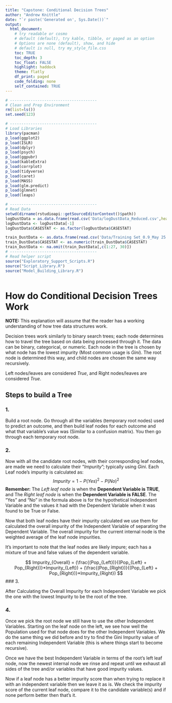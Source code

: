 ```yaml
---
title: "Capstone: Conditional Decision Trees"
author: "Andrew Knittle"
date: "`r paste('Generated on', Sys.Date())`" 
output: 
  html_document: 
    # try readable or cosmo
    # default (default), try kable, tibble, or paged as an option
    # Options are none (default), show, and hide
    # default is null, try my_style_file.css
    toc: TRUE
    toc_depth: 3
    toc_float: FALSE
    highlight: haddock
    theme: flatly
    df_print: paged
    code_folding: none
    self_contained: TRUE
---
```


```r
# --------------------------------------
# Clean and Prep Environment
rm(list=ls())
set.seed(123)

# --------------------------------------
# Load Libraries
library(pacman)
p_load(ggplot2)
p_load(ISLR)
p_load(dplyr)
p_load(psych)
p_load(ggpubr)
p_load(kableExtra)
p_load(corrplot)
p_load(tidyverse)
p_load(caret)
p_load(MASS)
p_load(glm.predict)
p_load(glmnet)
p_load(leaps)

# --------------------------------------
# Read Data
setwd(dirname(rstudioapi::getSourceEditorContext()$path))
logDustData = as.data.frame(read.csv('Data/logDustData_Reduced.csv',header=T,sep=','))
logDustData <- logDustData[-1]
logDustData$CASESTAT <- as.factor(logDustData$CASESTAT)

train_DustData <- as.data.frame(read.csv('Data/Training Set_0.9_May 25 2021.csv',header=T,sep=','))[-1]
train_DustData$CASESTAT <- as.numeric(train_DustData$CASESTAT)
train_DustData <- na.omit(train_DustData[,c(1:27, 30)])
# --------------------------------------
# Read helper script
source("Exploratory_Support_Scripts.R")
source("Script_Library.R")
source("Model_Building_Library.R")



```


# How do Conditional Decision Trees Work

**NOTE:** This explanation will assume that the reader has a working understanding of how tree data structures work.

Decision trees work similarly to binary search trees; each node determines how to travel the tree based on data being processed through it. The data can be binary, categorical, or numeric. Each node in the tree is chosen by what node has the lowest impurity (Most common usage is *Gini*). The root node is determined this way, and child nodes are chosen the same way recursively.

Left nodes/leaves are considered *True*, and Right nodes/leaves are considered *True*.

## Steps to build a Tree

### 1.

Build a root node. Go through all the variables (temporary root nodes) used to predict an outcome, and then build leaf nodes for each outcome and what that variable's value was (Similar to a confusion matrix). You then go through each temporary root node.

### 2.

Now with all the candidate root nodes, with their corresponding leaf nodes, are made we need to calculate their "*Impurity*"; typically using *Gini*. Each Leaf node's impurity is calculated as:
$$
Impurity = 1 - P(Yes)^2 - P(No)^2
$$
**Remember:** The *Left leaf node* is when the **Dependent Variable is TRUE**, and The *Right leaf node* is when the **Dependent Variable is FALSE**. 
The "Yes" and "No" in the formula above is for the hypothetical Independent Variable and the values it had with the Dependent Variable when it was found to be True or False.


Now that both leaf nodes have their impurity calculated we use them for calculated the overall impurity of the Independent Variable of separating the Dependent Variable. The overall impurity for the current internal node is the weighted average of the leaf node impurities.

It's important to note that the leaf nodes are likely impure; each has a mixture of true and false values of the dependent variable.

$$
Impurity_{Overall} = (\frac{(Pop_{Left})}{(Pop_{Left} + Pop_{Right})}*Impurity_{Left}) + (\frac{(Pop_{Right})}{(Pop_{Left} + Pop_{Right})}*Impurity_{Right})
$$
### 3.

After Calculating the Overall Impurity for each Independent Variable we pick the one with the lowest Impurity to be the root of the tree.

### 4.

Once we pick the root node we still have to use the other Independent Variables. Starting on the leaf node on the left, we see how well the Population used for that node does for the other Independent Variables. We do the same thing we did before and try to find the Gini Impurity value of each remaining Independent Variable (this is where things start to become recursive).

Once we have the best Independent Variable in terms of the root's left leaf node, now the newest internal node we rinse and repeat until we exhaust all sides of the tree and/or variables that have good impurity values.

Now if a leaf node has a better impurity score than when trying to replace it with an independent variable then we leave it as is. We check the impurity score of the current leaf node, compare it to the candidate variable(s) and if none perform better then that's it.
















